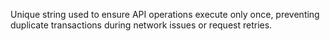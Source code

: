 Unique string used to ensure API operations execute only once, preventing duplicate transactions during network issues or request retries.